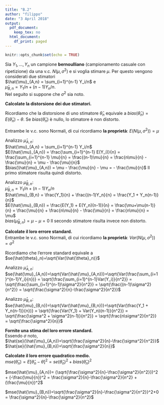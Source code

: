 ```yaml
---
title: "B.2"
author: "filippo"
date: "3 April 2018"
output:
  pdf_document:
    keep_tex: no
  html_document:
    df_print: paged
---
```


```r
knitr::opts_chunk$set(echo = TRUE)
```

Sia $Y_1,...,Y_n$ un campione **bernoulliano** (campionamento casuale con ripetizione) da una v.c. $N(\mu,\sigma^2)$ e si voglia stimare $\mu$. Per questo vengono considerati due stimatori   
$\hat{\mu}_{A,n} = \sum_{i=1}^{n-1} Y_i/n$ e   
$\hat{\mu}_{B,n} = Y_1/n + (n-1)Y_n/n$.   
Nel seguito si suppone che $\sigma^2$ sia noto.

**Calcolate la distorsione dei due stimatori.**

Ricordiamo che la distorsione di uno stimatore $\hat{\theta}_n$ equivale a $bias(\hat{\theta}_n) = E(\hat{\theta}_n)-\theta$. Se $bias(\hat{\theta}_n)$ è nullo, lo stimatore è non distorto.  

Entrambe le v.c. sono Normali, di cui ricordiamo **la proprietà**: $E(N(\mu,\sigma^2)) = \mu$

Analizzo $\hat{\mu}_{A,n}$:  
$\hat{\mu}_{A,n} = \sum_{i=1}^{n-1} Y_i/n$  
$E(\hat{\mu}_{A,n}) = \frac{\sum_{i=1}^{n-1} E(Y_i)}{n} = \frac{\sum_{i=1}^{n-1} \mu}{n} = \frac{(n-1)\mu}{n} = \frac{n\mu}{n} - \frac{\mu}{n} = \mu - \frac{\mu}{n}$  
$bias(\hat{\mu}_{A,n}) = \mu - \frac{\mu}{n} - \mu = - \frac{\mu}{n}$
Il primo stimatore risulta quindi distorto.

Analizzo $\hat{\mu}_{B,n}$:  
$\hat{\mu}_{B,n} = Y_1/n + (n-1)Y_n/n$  
$\hat{\mu}_{B,n} = \frac{Y_1}{n} + \frac{(n-1)Y_n}{n} = \frac{Y_1 + Y_n(n-1)}{n}$  
$E(\hat{\mu}_{B,n}) = \frac{E(Y_1) + E(Y_n)(n-1)}{n} = \frac{\mu+\mu(n-1)}{n} = \frac{\mu}{n} + \frac{n\mu}{n} - \frac{\mu}{n} = \frac{n\mu}{n} = \mu$  
$bias(\hat{\mu}_{B,n}) = \mu - \mu = 0$
Il secondo stimatore risulta invece non distorto.

**Calcolate il loro errore standard.**  
Entrambe le v.c. sono Normali, di cui ricordiamo **la proprietà**: $Var(N(\mu,\sigma^2)) = \sigma^2$  

Ricordiamo che l'errore standard equivale a $se(\hat{\theta}_n)=\sqrt{Var(\hat{\theta}_n)}$ 

Analizzo $\hat{\mu}_{A,n}$:  
$se(\hat{\mu}_{A,n})=\sqrt{Var(\hat{\mu}_{A,n})}=\sqrt{Var(\frac{\sum_{i=1}^{n-1}Y_i}{n})} = \sqrt{\frac{\sum_{i=1}^{n-1}Var(Y_i)}{n^2}} = \sqrt{\frac{\sum_{i=1}^{n-1}\sigma^2}{n^2}} = \sqrt{\frac{(n-1)\sigma^2}{n^2}} = \sqrt{\frac{\sigma^2}{n}-\frac{\sigma^2}{n^2}}$  

Analizzo $\hat{\mu}_{B,n}$:  
$se(\hat{\mu}_{B,n})=\sqrt{Var(\hat{\mu}_{B,n})}=\sqrt{Var(\frac{Y_1 + Y_n(n-1)}{n})} = \sqrt{\frac{Var(Y_1) + Var(Y_n)(n-1)}{n^2}} = \sqrt{\frac{\sigma^2 + \sigma^2(n-1)}{n^2}} = \sqrt{\frac{n\sigma^2}{n^2}} = \sqrt{\frac{\sigma^2}{n}}$  

**Fornite una stima del loro errore standard.**  
Essendo $\sigma$ noto,  
$\hat{se}(\hat{\mu}_{A,n})=\sqrt{\frac{\sigma^2}{n}-\frac{\sigma^2}{n^2}}$  
$\hat{se}(\hat{\mu}_{B,n})=\sqrt{\frac{\sigma^2}{n}}$  

**Calcolate il loro errore quadratico medio.**  
$mse(\hat{\theta}_n) = E[\hat{\theta}_n-\theta]^2 = se(\hat{\theta}_n)^2+bias(\hat{\theta}_n)^2$  

$mse(\hat{\mu}_{A,n})= (\sqrt{\frac{\sigma^2}{n}-\frac{\sigma^2}{n^2}})^2 + (-\frac{\mu}{n})^2 = \frac{\sigma^2}{n}-\frac{\sigma^2}{n^2} + (\frac{\mu}{n})^2$ 

$mse(\hat{\mu}_{B,n})=\sqrt{\frac{\sigma^2}{n}-\frac{\sigma^2}{n^2}}^2+0 = \frac{\sigma^2}{n}-\frac{\sigma^2}{n^2}$  


